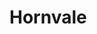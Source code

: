 
# Hornvale

<ProjectDetails
  region="Westerlands"
  house="House Brax"
  type="Castle"
  status="Redo In Progress"
  warp="/warp hornvale"
  projectLead="lemonbear"
  dateStarted="July 3, 2019"
  dateCompleted="Invalid Date"
/>
